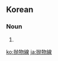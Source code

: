 {{also|拋物線|抛物线}}
==Korean==
{{ko-hanjatab}}

===Noun===
{{ko-noun|hj|hangeul=포물선}}

# {{hanja form of|포물선}}

[[ko:抛物線]]
[[ja:抛物線]]